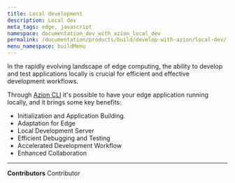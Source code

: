 ```yaml
---
title: Local development
description: Local dev
meta_tags: edge, javascript
namespace: documentation_dev_with_azion_local_dev
permalink: /documentation/products/build/develop-with-azion/local-dev/
menu_namespace: buildMenu
---
```



<LinkButton link="/en/documentation/products/cli/dev-command/" label="go to local dev command reference" outlined />

 
In the rapidly evolving landscape of edge computing, the ability to develop and test applications locally is crucial for efficient and effective development workflows. 

Through [Azion CLI](/en/documentation/products/azion-cli/overview/) it's possible to have your edge application running locally, and it brings some key benefits:

- Initialization and Application Building.
- Adaptation for Edge
- Local Development Server
- Efficient Debugging and Testing
- Accelerated Development Workflow
- Enhanced Collaboration








---


**Contributors** <ContributorList>Contributor</ContributorList>
